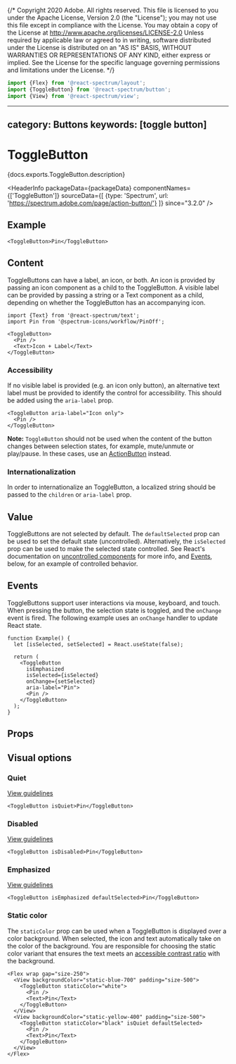 {/* Copyright 2020 Adobe. All rights reserved.
This file is licensed to you under the Apache License, Version 2.0 (the "License");
you may not use this file except in compliance with the License. You may obtain a copy
of the License at http://www.apache.org/licenses/LICENSE-2.0
Unless required by applicable law or agreed to in writing, software distributed under
the License is distributed on an "AS IS" BASIS, WITHOUT WARRANTIES OR REPRESENTATIONS
OF ANY KIND, either express or implied. See the License for the specific language
governing permissions and limitations under the License. */}



```jsx import
import {Flex} from '@react-spectrum/layout';
import {ToggleButton} from '@react-spectrum/button';
import {View} from '@react-spectrum/view';
```

---
category: Buttons
keywords: [toggle button]
---

# ToggleButton

<PageDescription>{docs.exports.ToggleButton.description}</PageDescription>

<HeaderInfo
  packageData={packageData}
  componentNames={['ToggleButton']}
  sourceData={[
    {type: 'Spectrum', url: 'https://spectrum.adobe.com/page/action-button/'}
  ]}
  since="3.2.0" />

## Example

```tsx example
<ToggleButton>Pin</ToggleButton>
```

## Content

ToggleButtons can have a label, an icon, or both. An icon is provided by passing an icon component as a child to the ToggleButton.
A visible label can be provided by passing a string or a Text component as a child, depending on whether the ToggleButton has an accompanying icon.

```tsx example
import {Text} from '@react-spectrum/text';
import Pin from '@spectrum-icons/workflow/PinOff';

<ToggleButton>
  <Pin />
  <Text>Icon + Label</Text>
</ToggleButton>
```

### Accessibility

If no visible label is provided (e.g. an icon only button),
an alternative text label must be provided to identify the control for accessibility. This should be added using
the `aria-label` prop.

```tsx example
<ToggleButton aria-label="Icon only">
  <Pin />
</ToggleButton>
```

**Note:** `ToggleButton` should not be used when the content of the button changes between selection states, for example,
mute/unmute or play/pause. In these cases, use an [ActionButton](ActionButton.html) instead.

### Internationalization

In order to internationalize an ToggleButton, a localized string should be passed to the `children` or `aria-label` prop.

## Value

ToggleButtons are not selected by default. The `defaultSelected` prop can be used to set the default state (uncontrolled).
Alternatively, the `isSelected` prop can be used to make the selected state controlled. See React's documentation on
[uncontrolled components](https://reactjs.org/docs/uncontrolled-components.html) for more info, and [Events](#Events), below,
for an example of controlled behavior.

## Events

ToggleButtons support user interactions via mouse, keyboard, and touch. When pressing the button, the selection
state is toggled, and the `onChange` event is fired. The following example uses an `onChange` handler to update React state.

```tsx example
function Example() {
  let [isSelected, setSelected] = React.useState(false);

  return (
    <ToggleButton
      isEmphasized
      isSelected={isSelected}
      onChange={setSelected}
      aria-label="Pin">
      <Pin />
    </ToggleButton>
  );
}
```

## Props

<PropTable component={docs.exports.ToggleButton} links={docs.links} />

## Visual options

### Quiet
[View guidelines](https://spectrum.adobe.com/page/action-button/#Quiet)

```tsx example
<ToggleButton isQuiet>Pin</ToggleButton>
```

### Disabled
[View guidelines](https://spectrum.adobe.com/page/action-button/#Disabled)

```tsx example
<ToggleButton isDisabled>Pin</ToggleButton>
```

### Emphasized
[View guidelines](https://spectrum.adobe.com/page/action-button/#Emphasis)

```tsx example
<ToggleButton isEmphasized defaultSelected>Pin</ToggleButton>
```

### Static color

The `staticColor` prop can be used when a ToggleButton is displayed over a color background. When selected, the icon and text
automatically take on the color of the background. You are responsible for choosing the static color variant that ensures the
text meets an [accessible contrast ratio](https://developer.mozilla.org/en-US/docs/Web/Accessibility/Understanding_WCAG/Perceivable/Color_contrast)
with the background.

```tsx example
<Flex wrap gap="size-250">
  <View backgroundColor="static-blue-700" padding="size-500">
    <ToggleButton staticColor="white">
      <Pin />
      <Text>Pin</Text>
    </ToggleButton>
  </View>
  <View backgroundColor="static-yellow-400" padding="size-500">
    <ToggleButton staticColor="black" isQuiet defaultSelected>
      <Pin />
      <Text>Pin</Text>
    </ToggleButton>
  </View>
</Flex>
```
